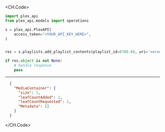 
<CH.Code>
```python AddPlaylistContents.py
import plex_api
from plex_api.models import operations

s = plex_api.PlexAPI(
    access_token="<YOUR_API_KEY_HERE>",
)


res = s.playlists.add_playlist_contents(playlist_id=8700.88, uri='server://12345/com.plexapp.plugins.library/library/metadata/1', play_queue_id=123)

if res.object is not None:
    # handle response
    pass
```
---

```json Example Response
  {
    "MediaContainer": {
      "size": 1,
      "leafCountAdded": 1,
      "leafCountRequested": 1,
      "Metadata": []
    }
  }
```
</CH.Code>
